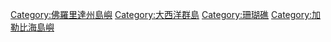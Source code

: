 {{Catnav|頁面分類|地理|地形|岛屿|群島}}
{{Catnav|頁面分類|地理|地形|岛屿|大西洋島嶼}}

{{catmore}}
{{Commonscat|Florida Keys}}
{{DEFAULTSORT:Florida}}
[[Category:佛羅里達州島嶼|Category:佛羅里達州島嶼]]
[[Category:大西洋群島|Category:大西洋群島]]
[[Category:珊瑚礁|Category:珊瑚礁]]
[[Category:加勒比海島嶼|Category:加勒比海島嶼]]